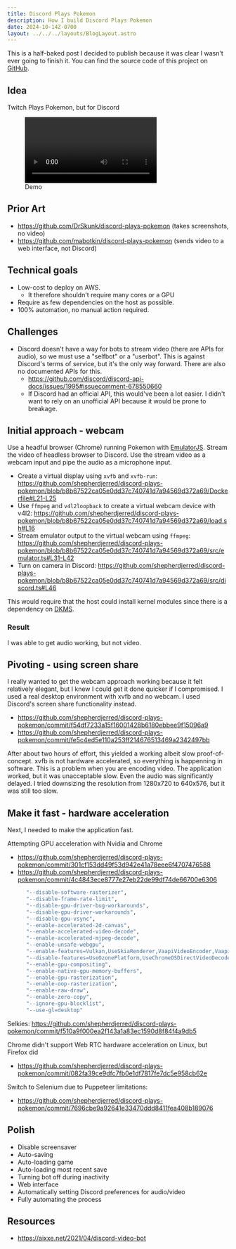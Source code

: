 ```yaml
---
title: Discord Plays Pokemon
description: How I build Discord Plays Pokemon
date: 2024-10-14Z-0700
layout: ../../../layouts/BlogLayout.astro
---
```



This is a half-baked post I decided to publish because it was clear I wasn't ever going to finish it. You can find the source code of this project on [GitHub](https://github.com/shepherdjerred/discord-plays-pokemon).

## Idea

Twitch Plays Pokemon, but for Discord

<figure>
  <video controls>
    <source src={demo} type="video/mp4" />
  </video>
  <figcaption>Demo</figcaption>
</figure>

## Prior Art

- https://github.com/DrSkunk/discord-plays-pokemon (takes screenshots, no video)
- https://github.com/mabotkin/discord-plays-pokemon (sends video to a web interface, not Discord)

## Technical goals

- Low-cost to deploy on AWS.
  - It therefore shouldn't require many cores or a GPU
- Require as few dependencies on the host as possible.
- 100% automation, no manual action required.

## Challenges

- Discord doesn't have a way for bots to stream video (there are APIs for audio), so we must use a "selfbot" or a "userbot". This is against Discord's terms of service, but it's the only way forward. There are also no documented APIs for this.
  - https://github.com/discord/discord-api-docs/issues/1995#issuecomment-678550660
  - If Discord had an official API, this would've been a lot easier. I didn't want to rely on an unofficial API because it would be prone to breakage.

## Initial approach - webcam

Use a headful browser (Chrome) running Pokemon with [EmulatorJS](https://emulatorjs.org/). Stream the video of headless browser to Discord. Use the stream video as a webcam input and pipe the audio as a microphone input.

- Create a virtual display using `xvfb` and `xvfb-run`: https://github.com/shepherdjerred/discord-plays-pokemon/blob/b8b67522ca05e0dd37c740741d7a94569d372a69/Dockerfile#L21-L25
- Use `ffmpeg` and `v4l2loopback` to create a virtual webcam device with v4l2: https://github.com/shepherdjerred/discord-plays-pokemon/blob/b8b67522ca05e0dd37c740741d7a94569d372a69/load.sh#L16
- Stream emulator output to the virtual webcam using `ffmpeg`: https://github.com/shepherdjerred/discord-plays-pokemon/blob/b8b67522ca05e0dd37c740741d7a94569d372a69/src/emulator.ts#L31-L42
- Turn on camera in Discord: https://github.com/shepherdjerred/discord-plays-pokemon/blob/b8b67522ca05e0dd37c740741d7a94569d372a69/src/discord.ts#L46

This would require that the host could install kernel modules since there is a dependency on [DKMS](https://en.wikipedia.org/wiki/Dynamic_Kernel_Module_Support).

### Result

I was able to get audio working, but not video.

## Pivoting - using screen share

I really wanted to get the webcam approach working because it felt relatively elegant, but I knew I could get it done quicker if I compromised. I used a real desktop environment with xvfb and no webcam. I used Discord's screen share functionality instead.

- https://github.com/shepherdjerred/discord-plays-pokemon/commit/f54df7233a15f16001428b6180ebbee9f15096a9
- https://github.com/shepherdjerred/discord-plays-pokemon/commit/fe5c4ed5e110a253ff214676513469a2342497bb

After about two hours of effort, this yielded a working albeit slow proof-of-concept. xvfb is not hardware accelerated, so everything is happenning in software. This is a problem when you are encoding video. The application worked, but it was unacceptable slow. Even the audio was significantly delayed. I tried downsizing the resolution from 1280x720 to 640x576, but it was still too slow.

## Make it fast - hardware acceleration

Next, I needed to make the application fast.

Attempting GPU acceleration with Nvidia and Chrome

- https://github.com/shepherdjerred/discord-plays-pokemon/commit/301cf153dd49f53d942e41a78eee6f4707476588
- https://github.com/shepherdjerred/discord-plays-pokemon/commit/4c4843ece8777e27eb22de99df74de66700e6306

```bash
      "--disable-software-rasterizer",
      "--disable-frame-rate-limit",
      "--disable-gpu-driver-bug-workarounds",
      "--disable-gpu-driver-workarounds",
      "--disable-gpu-vsync",
      "--enable-accelerated-2d-canvas",
      "--enable-accelerated-video-decode",
      "--enable-accelerated-mjpeg-decode",
      "--enable-unsafe-webgpu",
      "--enable-features=Vulkan,UseSkiaRenderer,VaapiVideoEncoder,VaapiVideoDecoder,CanvasOopRasterization",
      "--disable-features=UseOzonePlatform,UseChromeOSDirectVideoDecoder",
      "--enable-gpu-compositing",
      "--enable-native-gpu-memory-buffers",
      "--enable-gpu-rasterization",
      "--enable-oop-rasterization",
      "--enable-raw-draw",
      "--enable-zero-copy",
      "--ignore-gpu-blocklist",
      "--use-gl=desktop"
```

Selkies: https://github.com/shepherdjerred/discord-plays-pokemon/commit/f510a9f000ea2f143a1a83ec1590d8f84f4a9db5

Chrome didn't support Web RTC hardware acceleration on Linux, but Firefox did

- https://github.com/shepherdjerred/discord-plays-pokemon/commit/082fa39ce9dfc7fb0e1df7817fe7dc5e958cb62e

Switch to Selenium due to Puppeteer limitations:

- https://github.com/shepherdjerred/discord-plays-pokemon/commit/7696cbe9a92641e33470ddd8411fea408b189076

## Polish

- Disable screensaver
- Auto-saving
- Auto-loading game
- Auto-loading most recent save
- Turning bot off during inactivity
- Web interface
- Automatically setting Discord preferences for audio/video
- Fully automating the process

## Resources

- https://aixxe.net/2021/04/discord-video-bot
